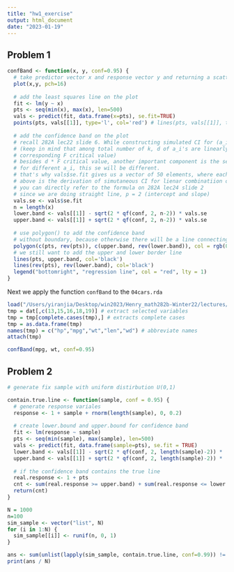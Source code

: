 ```yaml
---
title: "hw1_exercise"
output: html_document
date: "2023-01-19"
---
```


## Problem 1 

```r

confBand <- function(x, y, conf=0.95) {
  # take predictor vector x and response vector y and returning a scatterplot
  plot(x,y, pch=16)
  
  # add the least squares line on the plot 
  fit <- lm(y ~ x)
  pts <- seq(min(x), max(x), len=500)
  vals <- predict(fit, data.frame(x=pts), se.fit=TRUE)
  points(pts, vals[[1]], type='l', col='red') # lines(pts, vals[[1]], type='p', col='red')
  
  # add the confidence band on the plot 
  # recall 282A lec22 slide 6. While constructing simulated CI for (a_i^t)(\beta), i=1,...,k,
  # (keep in mind that among total number of k, d of a_i's are linearly independent, thus d should appear in the
  # corresponding F critical value)
  # besides d * F critical value, another important component is the se. sample standard deviation, 
  # for different a_i, this se will be different. 
  # that's why vals$se.fit gives us a vector of 50 elements, where each one is the se corresponding to different a_i 
  # above is the derivation of simutaneous CI for lienar combinatiion of coefficients. 
  # you can directly refer to the formula on 282A lec24 slide 2
  # since we are doing straight line, p = 2 (intercept and slope)
  vals.se <- vals$se.fit
  n = length(x)
  lower.band <- vals[[1]] - sqrt(2 * qf(conf, 2, n-2)) * vals.se
  upper.band <- vals[[1]] + sqrt(2 * qf(conf, 2, n-2)) * vals.se
  
  # use polygon() to add the confidence band 
  # without boundary, because otherwise there will be a line connecting the upper left corner to lower left corner 
  polygon(c(pts, rev(pts)), c(upper.band, rev(lower.band)), col = rgb(0.3, 0.3, 0.3, 0.3), border = NA)
  # we still want to add the upper and lower border line 
  lines(pts, upper.band, col='black')
  lines(rev(pts), rev(lower.band), col='black')
  legend("bottomright", "regression line", col = "red", lty = 1)
}

```

Next we apply the function `confBand` to the `04cars.rda`

```r
load("/Users/yiranjia/Desktop/win2023/Henry_math282b-Winter22/lectures/new/data/04cars.rda") # loads a data frame called "dat"
tmp = dat[,c(13,15,16,18,19)] # extract selected variables
tmp = tmp[complete.cases(tmp),] # extracts complete cases
tmp = as.data.frame(tmp)
names(tmp) = c("hp","mpg","wt","len","wd") # abbreviate names
attach(tmp)

confBand(mpg, wt, conf=0.95) 

```

## Problem 2 


```r
# generate fix sample with uniform distirbution U(0,1)

contain.true.line <- function(sample, conf = 0.95) {
  # generate response variales 
  response <- 1 + sample + rnorm(length(sample), 0, 0.2)
  
  # create lower.bound and upper.bound for confidence band 
  fit <- lm(response ~ sample)
  pts <- seq(min(sample), max(sample), len=500)
  vals <- predict(fit, data.frame(sample=pts), se.fit = TRUE)
  lower.band <- vals[[1]] - sqrt(2 * qf(conf, 2, length(sample)-2)) * (vals$se.fit)
  upper.band <- vals[[1]] + sqrt(2 * qf(conf, 2, length(sample)-2)) * (vals$se.fit)
  
  # if the confidence band contains the true line 
  real.response <- 1 + pts 
  cnt <- sum(real.response >= upper.band) + sum(real.response <= lower.band)
  return(cnt)
}

N = 1000
n=100
sim_sample <- vector("list", N)
for (i in 1:N) {
  sim_sample[[i]] <- runif(n, 0, 1)
}

ans <- sum(unlist(lapply(sim_sample, contain.true.line, conf=0.99)) != 0)
print(ans / N)

```








